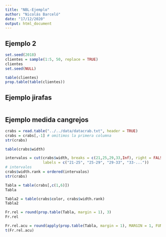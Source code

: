 ```yaml
---
title: "NBL-Ejemplo"
author: "Nicolás Barceló"
date: "17/12/2020"
output: html_document
---
```


## Ejemplo 2

```r
set.seed(2018)
clientes = sample(1:5, 50, replace = TRUE)
clientes
set.seed(NULL)
```
```r
table(clientes)
prop.table(table(clientes))
```

## Ejemplo jirafas

```r

```

## Ejemplo medida cangrejos

```r
crabs = read.table("../../data/datacrab.txt", header = TRUE)
crabs = crabs[,-1] # omitimos la primera columna
str(crabs)
```
```r
table(crabs$width)
```
```r
intervalos = cut(crabs$width, breaks = c(21,25,29,33,Inf), right = FALSE, 
                 labels = c("21-25", "25-29", "29-33", "33-..."))
# intervalos
crabs$width.rank = ordered(intervalos)
str(crabs)
```

```r
Tabla = table(crabs[,c(1,6)])
Tabla

Tabla2 = table(crabs$color, crabs$width.rank)
Tabla2
```
```r
Fr.rel = round(prop.table(Tabla, margin = 1), 3)
Fr.rel
```
```r
Fr.rel.acu = round(apply(prop.table(Tabla, margin = 1), MARGIN = 1, FUN = cumsum), 3)
t(Fr.rel.acu)
```

